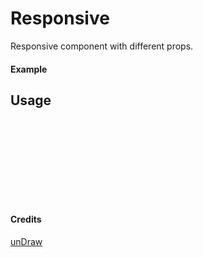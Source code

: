 
<Meta of={Responsive} title="unDraw/Responsive" />

# Responsive

Responsive component with different props.

#### Example

<Canvas of={Responsive.Primary} />

## Usage

```ts
import { Responsive } from "yadl-ui";

const Example = () => {
  return (
      <Responsive />
  );
};

export default Example;
```

#### Credits
[unDraw](https://undraw.co/illustrations)
